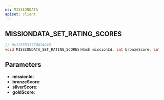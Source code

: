 ```yaml
---
ns: MISSIONDATA
apiset: client
---
```

## MISSIONDATA_SET_RATING_SCORES

```c
// 0x12F65317708749A5
void MISSIONDATA_SET_RATING_SCORES(Hash missionId, int bronzeScore, int silverScore, int goldScore);
```


## Parameters
* **missionId**:
* **bronzeScore**:
* **silverScore**:
* **goldScore**: